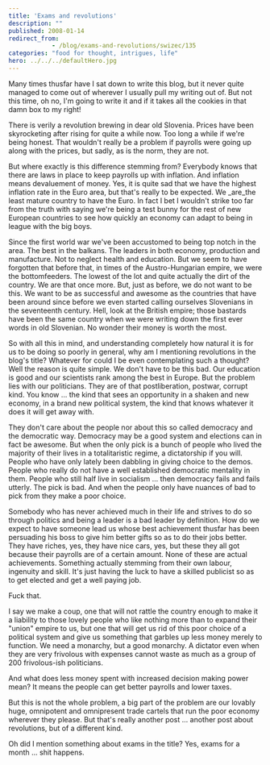 ```yaml
---
title: 'Exams and revolutions'
description: ""
published: 2008-01-14
redirect_from: 
            - /blog/exams-and-revolutions/swizec/135
categories: "food for thought, intrigues, life"
hero: ../../../defaultHero.jpg
---
```

Many times thusfar have I sat down to write this blog, but it never quite managed to come out of wherever I usually pull my writing out of. But not this time, oh no, I&#x27;m going to write it and if it takes all the cookies in that damn box to my right!

There is verily a revolution brewing in dear old Slovenia. Prices have been skyrocketing after rising for quite a while now. Too long a while if we&#x27;re being honest. That wouldn&#x27;t really be a problem if payrolls were going up along with the prices, but sadly, as is the norm, they are not.

But where exactly is this difference stemming from? Everybody knows that there are laws in place to keep payrolls up with inflation. And inflation means devaluement of money. Yes, it is quite sad that we have the highest inflation rate in the Euro area, but that&#x27;s really to be expected. We _are_the least mature country to have the Euro. In fact I bet I wouldn&#x27;t strike too far from the truth with saying we&#x27;re being a test bunny for the rest of new European countries to see how quickly an economy can adapt to being in league with the big boys.

Since the first world war we&#x27;ve been accustomed to being top notch in the area. The best in the balkans. The leaders in both economy, production and manufacture. Not to neglect health and education. But we seem to have forgotten that before that, in times of the Austro-Hungarian empire, we were the bottomfeeders. The lowest of the lot and quite actually the dirt of the country. We are that once more. But, just as before, we do not want to be this. We want to be as successful and awesome as the countries that have been around since before we even started calling ourselves Slovenians in the seventeenth century. Hell, look at the British empire; those bastards have been the same country when we were writing down the first ever words in old Slovenian. No wonder their money is worth the most.

So with all this in mind, and understanding completely how natural it is for us to be doing so poorly in general, why am I mentioning revolutions in the blog&#x27;s title? Whatever for could I be even contemplating such a thought? Well the reason is quite simple. We don&#x27;t have to be this bad. Our education is good and our scientists rank among the best in Europe. But the problem lies with our politicians. They are of that postliberation, postwar, corrupt kind. You know ... the kind that sees an opportunity in a shaken and new economy, in a brand new political system, the kind that knows whatever it does it will get away with.

They don&#x27;t care about the people nor about this so called democracy and the democratic way. Democracy may be a good system and elections can in fact be awesome. But when the only pick is a bunch of people who lived the majority of their lives in a totalitaristic regime, a dictatorship if you will. People who have only lately been dabbling in giving choice to the demos. People who really do not have a well established democratic mentality in them. People who still half live in socialism ... then democracy fails and fails utterly. The pick is bad. And when the people only have nuances of bad to pick from they make a poor choice.

Somebody who has never achieved much in their life and strives to do so through politics and being a leader is a bad leader by definition. How do we expect to have someone lead us whose best achievement thusfar has been persuading his boss to give him better gifts so as to do their jobs better. They have riches, yes, they have nice cars, yes, but these they all got because their payrolls are of a certain amount. None of these are actual achievements. Something actually stemming from their own labour, ingenuity and skill. It&#x27;s just having the luck to have a skilled publicist so as to get elected and get a well paying job.

Fuck that.

I say we make a coup, one that will not rattle the country enough to make it a liability to those lovely people who like nothing more than to expand their &quot;union&quot; empire to us, but one that will get us rid of this poor choice of a political system and give us something that garbles up less money merely to function. We need a monarchy, but a good monarchy. A dictator even when they are very frivolous with expenses cannot waste as much as a group of 200 frivolous-ish politicians.

And what does less money spent with increased decision making power mean? It means the people can get better payrolls and lower taxes.

But this is not the whole problem, a big part of the problem are our lovably huge, omnipotent and omnipresent trade cartels that run the poor economy wherever they please. But that&#x27;s really another post ... another post about revolutions, but of a different kind.



Oh did I mention something about exams in the title? Yes, exams for a month ... shit happens.